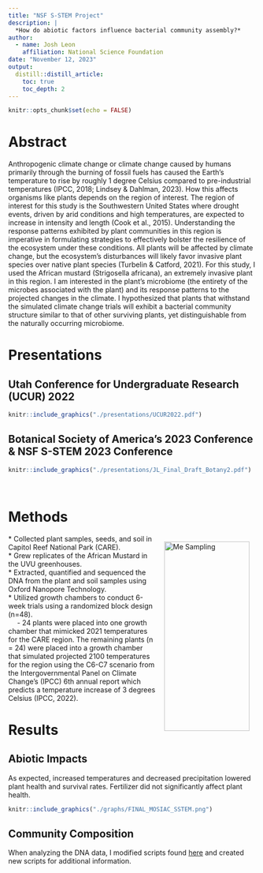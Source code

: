 ```yaml
---
title: "NSF S-STEM Project"
description: |
  *How do abiotic factors influence bacterial community assembly?*
author:
  - name: Josh Leon
    affiliation: National Science Foundation
date: "November 12, 2023"
output: 
  distill::distill_article:
    toc: true
    toc_depth: 2
---
```


```r
knitr::opts_chunk$set(echo = FALSE)
```

# **Abstract**  

Anthropogenic climate change or climate change caused by humans primarily through the burning of fossil fuels has caused the Earth’s temperature to rise by roughly 1 degree Celsius compared to pre-industrial temperatures (IPCC, 2018; Lindsey & Dahlman, 2023).  How this affects organisms like plants depends on the region of interest. The region of interest for this study is the Southwestern United States where drought events, driven by arid conditions and high temperatures, are expected to increase in intensity and length (Cook et al., 2015). Understanding the response patterns exhibited by plant communities in this region is imperative in formulating strategies to effectively bolster the resilience of the ecosystem under these conditions. All plants will be affected by climate change, but the ecosystem's disturbances will likely favor invasive plant species over native plant species (Turbelin & Catford, 2021). For this study, I used the African mustard (Strigosella africana), an extremely invasive plant in this region. I am interested in the plant's microbiome (the entirety of the microbes associated with the plant) and its response patterns to the projected changes in the climate. I hypothesized that plants that withstand the simulated climate change trials will exhibit a bacterial community structure similar to that of other surviving plants, yet distinguishable from the naturally occurring microbiome.

# **Presentations**  

## Utah Conference for Undergraduate Research (UCUR) 2022  

```r
knitr::include_graphics("./presentations/UCUR2022.pdf")
```

## Botanical Society of America's 2023 Conference & NSF S-STEM 2023 Conference

```r
knitr::include_graphics("./presentations/JL_Final_Draft_Botany2.pdf")
```
 <br> 
 
# **Methods** 
<p>
<img src="./media/CARE photos/Me_sampling.JPEG" alt="Me Sampling" style="float:right; width:1.8in; height:4in; padding:0.15in;">
* Collected plant samples, seeds, and soil in Capitol Reef National Park (CARE).  
* Grew replicates of the African Mustard in the UVU greenhouses.  
* Extracted, quantified and sequenced the DNA from the plant and soil samples using Oxford Nanopore Technology.  
* Utilized growth chambers to conduct 6-week trials using a randomized block design (n=48).  
&emsp; - 24 plants were placed into one growth chamber that mimicked 2021 temperatures for the CARE region. The remaining plants (n = 24) were placed into a growth chamber that simulated projected 2100 temperatures for the region using the C6-C7 scenario from the Intergovernmental Panel on Climate Change’s (IPCC) 6th annual report which predicts a temperature increase of 3 degrees Celsius (IPCC, 2022).
</p>

# **Results**  

## Abiotic Impacts  

As expected, increased temperatures and decreased precipitation lowered plant health and survival rates. Fertilizer did not significantly affect plant health.

```r
knitr::include_graphics("./graphs/FINAL_MOSIAC_SSTEM.png")
```

## Community Composition  

When analyzing the DNA data, I modified scripts found <a style="font-size:100%;"href="https://github.com/gzahn/Microbiome_Workshop" target = "_blank">here</a> and created new scripts for additional information.


